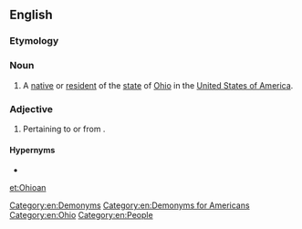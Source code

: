 ==English==

===Etymology===
{{suffix|Ohio|an|lang=en}}

===Noun===
{{en-noun}}

# A [[native]] or [[resident]] of the [[state]] of [[Ohio]] in the [[United States of America]].

===Adjective===
{{en-adj}}

# {{lb|en|rare}} Pertaining to or from {{l|en|Ohio}}.

====Hypernyms====
* {{l|en|American}}

[[Category:en:Demonyms]]
[[Category:en:Demonyms for Americans]]
[[Category:en:Ohio]]
[[Category:en:People]]

[[et:Ohioan]]
